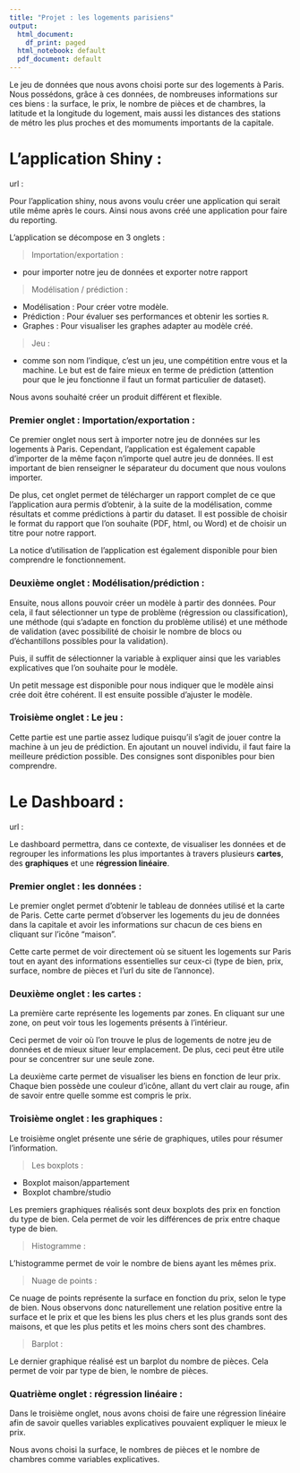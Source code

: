 ---
title: "Projet : les logements parisiens"
output:
  html_document:
    df_print: paged
  html_notebook: default
  pdf_document: default
---

Le jeu de données que nous avons choisi porte sur des logements à Paris. Nous possédons, grâce à ces données, de nombreuses informations sur ces biens : la surface, le prix, le nombre de pièces et de chambres, la latitude et la longitude du logement, mais aussi les distances des stations de métro les plus proches et des momuments importants de la capitale. 

# L'application Shiny : 

url : 

Pour l'application shiny,  nous avons voulu créer une application qui serait utile même après le cours. Ainsi nous avons créé une application pour faire du reporting.

L'application se décompose en 3 onglets :

> Importation/exportation : 

* pour importer notre jeu de données et exporter notre rapport 

> Modélisation / prédiction : 

* Modélisation : Pour créer votre modèle.
* Prédiction : Pour évaluer ses performances et obtenir les sorties `R`.
* Graphes : Pour visualiser les graphes adapter au modèle créé.

> Jeu : 

* comme son nom l'indique, c'est un jeu, une compétition entre vous et la machine. Le but est de faire mieux en terme de prédiction (attention pour que le jeu fonctionne il faut un format particulier de dataset). 

Nous avons souhaité créer un produit différent et flexible.

### Premier onglet : Importation/exportation : 

Ce premier onglet nous sert à importer notre jeu de données sur les logements à Paris. Cependant, l'application est également capable d'importer de la même façon n'importe quel autre jeu de données. Il est important de bien renseigner le séparateur du document que nous voulons importer. 

De plus, cet onglet permet de télécharger un rapport complet de ce que l'application aura permis d'obtenir, à la suite de la modélisation, comme résultats et comme prédictions à partir du dataset. Il est possible de choisir le format du rapport que l'on souhaite (PDF, html, ou Word) et de choisir un titre pour notre rapport.  

La notice d'utilisation de l'application est également disponible pour bien comprendre le fonctionnement. 

### Deuxième onglet : Modélisation/prédiction : 

Ensuite, nous allons pouvoir créer un modèle à partir des données. Pour cela, il faut sélectionner un type de problème (régression ou classification), une méthode (qui s'adapte en fonction du problème utilisé) et une méthode de validation (avec possibilité de choisir le nombre de blocs ou d'échantillons possibles pour la validation). 

Puis, il suffit de sélectionner la variable à expliquer ainsi que les variables explicatives que l'on souhaite pour le modèle. 

Un petit message est disponible pour nous indiquer que le modèle ainsi crée doit être cohérent. Il est ensuite possible d'ajuster le modèle. 

### Troisième onglet : Le jeu : 

Cette partie est une partie assez ludique puisqu'il s'agit de jouer contre la machine à un jeu de prédiction. En ajoutant un nouvel individu, il faut faire la meilleure prédiction possible. Des consignes sont disponibles pour bien comprendre.  

# Le Dashboard : 

url : 

Le dashboard permettra, dans ce contexte, de visualiser les données et de regrouper les informations les plus importantes à travers plusieurs **cartes**, des **graphiques** et une **régression linéaire**.

### Premier onglet : les données : 

Le premier onglet permet d'obtenir le tableau de données utilisé et la carte de Paris. Cette carte permet d'observer les logements du jeu de données dans la capitale et avoir les informations sur chacun de ces biens en cliquant sur l'icône "maison". 

Cette carte permet de voir directement où se situent les logements sur Paris tout en ayant des informations essentielles sur ceux-ci (type de bien, prix, surface, nombre de pièces et l'url du site de l'annonce). 

### Deuxième onglet : les cartes : 

La première carte représente les logements par zones. En cliquant sur une zone, on peut voir tous les logements présents à l'intérieur. 

Ceci permet de voir où l'on trouve le plus de logements de notre jeu de données et de mieux situer leur emplacement. De plus, ceci peut être utile pour se concentrer sur une seule zone. 

La deuxième carte permet de visualiser les biens en fonction de leur prix. Chaque bien possède une couleur d'icône, allant du vert clair au rouge, afin de savoir entre quelle somme est compris le prix. 

### Troisième onglet : les graphiques : 

Le troisième onglet présente une série de graphiques, utiles pour résumer l'information. 

> Les boxplots : 

* Boxplot maison/appartement 
* Boxplot chambre/studio 

Les premiers graphiques réalisés sont deux boxplots des prix en fonction du type de bien. Cela permet de voir les différences de prix entre chaque type de bien. 

> Histogramme : 

L'histogramme permet de voir le nombre de biens ayant les mêmes prix. 

> Nuage de points : 

Ce nuage de points représente la surface en fonction du prix, selon le type de bien. Nous observons donc naturellement une relation positive entre la surface et le prix et que les biens les plus chers et les plus grands sont des maisons, et que les plus petits et les moins chers sont des chambres. 

> Barplot : 

Le dernier graphique réalisé est un barplot du nombre de pièces. Cela permet de voir par type de bien, le nombre de pièces. 

### Quatrième onglet : régression linéaire : 

Dans le troisième onglet, nous avons choisi de faire une régression linéaire afin de savoir quelles variables explicatives pouvaient expliquer le mieux le prix. 

Nous avons choisi la surface, le nombres de pièces et le nombre de chambres comme variables explicatives. 















